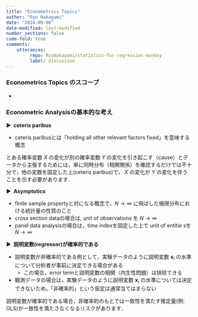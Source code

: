 ```yaml
---
title: "Econometrics Topics"
author: "Ryo Nakagami"
date: "2024-09-06"
date-modified: last-modified
number_sections: false
code-fold: true
comments:
    utterances:
         repo: RyoNakagami/statistics-for-regression-monkey
         label: discussion
---
```


### Econometrics Topics のスコープ

- 


### Econometric Analysisの基本的な考え

<strong > &#9654;&nbsp; ceteris paribus</strong>

- ceteris paribusとは「holding all other relevant factors fixed」を意味する概念

とある確率変数 $X$ の変化が別の確率変数 $Y$ の変化を引き起こす（cause）とデータから主張するためには，単に同時分布（相関関係）を確認するだけでは不十分で，他の変数を固定した上(ceteris paribus)で，
$X$ の変化が $Y$ の変化を伴うことを示す必要があります．

<strong > &#9654;&nbsp; Asymptotics</strong>

- finite sample propertyと対になる概念で，$N\to\infty$ に飛ばした極限分布における統計量の性質のこと
- cross section dataの場合は, unit of observations を $N\to\infty$
- panel data analysisの場合は，time indexを固定した上で unit of entitie sを $N\to\infty$

<strong > &#9654;&nbsp; 説明変数(regressor)が確率的である</strong>

- 説明変数が非確率的である例として，実験データのように説明変数 $\mathbf x_i$ の水準について分析者が事前に決定できる場合がある
    - この場合，error termと説明変数の相関（内生性問題）は排除できる
- 観測データの場合は，実験データのように説明変数 $\mathbf x_i$ の水準については決定できないため，「非確率的」という仮定は通常当てはまらない

説明変数が確率的である場合，非確率的のもとでは一致性を満たす推定量(例: GLS)が一致性を満たさなくなるリスクがあります．